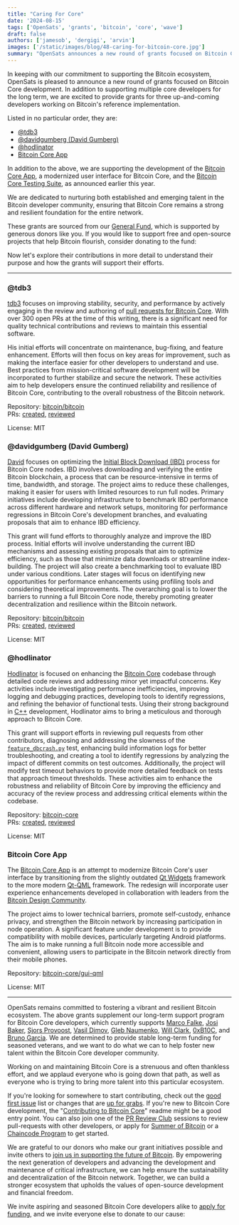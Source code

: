 ```yaml
---
title: "Caring For Core"
date: '2024-08-15'
tags: ['OpenSats', 'grants', 'bitcoin', 'core', 'wave']
draft: false
authors: ['jamesob', 'dergigi', 'arvin']
images: ['/static/images/blog/48-caring-for-bitcoin-core.jpg']
summary: "OpenSats announces a new round of grants focused on Bitcoin Core development."
---
```


In keeping with our commitment to supporting the Bitcoin ecosystem, OpenSats is
pleased to announce a new round of grants focused on Bitcoin Core development.
In addition to supporting multiple core developers for the long term, we are
excited to provide grants for three up-and-coming developers working on
Bitcoin's reference implementation.

Listed in no particular order, they are:

- [@tdb3](#tdb3)
- [@davidgumberg (David Gumberg)](#davidgumberg-david-gumberg)
- [@hodlinator](#hodlinator)
- [Bitcoin Core App](#bitcoin-core-app)

In addition to the above, we are supporting the development of the [Bitcoin Core
App](#bitcoin-core-app), a modernized user interface for Bitcoin Core, and the
[Bitcoin Core Testing
Suite](/blog/bitcoin-grants-feb-2024#bitcoin-core-testing-suite), as announced
earlier this year.

We are dedicated to nurturing both established and emerging talent in the
Bitcoin developer community, ensuring that Bitcoin Core remains a strong and
resilient foundation for the entire network.

These grants are sourced from our [General Fund](/funds/general), which is
supported by generous donors like you. If you would like to support free and
open-source projects that help Bitcoin flourish, consider donating to the fund:

<center>
    <DonateToGeneralFundButton/>
</center>

Now let's explore their contributions in more detail to understand their purpose
and how the grants will support their efforts.

---

### @tdb3

[tdb3](https://github.com/tdb3) focuses on improving stability, security, and
performance by actively engaging in the review and authoring of [pull requests
for Bitcoin Core](http://bitcoinacks.com/). With over 300 open PRs at the time
of this writing, there is a significant need for quality technical contributions
and reviews to maintain this essential software.

His initial efforts will concentrate on maintenance, bug-fixing, and feature
enhancement. Efforts will then focus on key areas for improvement, such as
making the interface easier for other developers to understand and use. Best
practices from mission-critical software development will be incorporated to
further stabilize and secure the network. These activities aim to help
developers ensure the continued reliability and resilience of Bitcoin Core,
contributing to the overall robustness of the Bitcoin network.

Repository: [bitcoin/bitcoin\
](https://github.com/bitcoin/bitcoin)PRs:
[created](https://bitcoinacks.com/?flt1_author_contains=tdb3),
[reviewed](https://bitcoinacks.com/?flt1_reviewer_contains=tdb3)

License: MIT

### @davidgumberg (David Gumberg)

[David](https://github.com/davidgumberg) focuses on optimizing the [Initial
Block Download
(IBD)](https://developer.bitcoin.org/devguide/p2p_network.html#initial-block-download)
process for Bitcoin Core nodes. IBD involves downloading and verifying the
entire Bitcoin blockchain, a process that can be resource-intensive in terms of
time, bandwidth, and storage. The project aims to reduce these challenges,
making it easier for users with limited resources to run full nodes. Primary
initiatives include developing infrastructure to benchmark IBD performance
across different hardware and network setups, monitoring for performance
regressions in Bitcoin Core's development branches, and evaluating proposals
that aim to enhance IBD efficiency.

This grant will fund efforts to thoroughly analyze and improve the IBD process.
Initial efforts will involve understanding the current IBD mechanisms and
assessing existing proposals that aim to optimize efficiency, such as those that
minimize data downloads or streamline index-building. The project will also
create a benchmarking tool to evaluate IBD under various conditions. Later
stages will focus on identifying new opportunities for performance enhancements
using profiling tools and considering theoretical improvements. The overarching
goal is to lower the barriers to running a full Bitcoin Core node, thereby
promoting greater decentralization and resilience within the Bitcoin network.

Repository: [bitcoin/bitcoin\
](https://github.com/bitcoin/bitcoin)PRs:
[created](https://bitcoinacks.com/?flt1_author_contains=davidgumberg),
[reviewed](https://bitcoinacks.com/?flt1_reviewer_contains=davidgumberg)

License: MIT

### @hodlinator

[Hodlinator](https://github.com/hodlinator) is focused on enhancing the [Bitcoin
Core](https://bitcoincore.org/) codebase through detailed code reviews and
addressing minor yet impactful concerns. Key activities include investigating
performance inefficiencies, improving logging and debugging practices,
developing tools to identify regressions, and refining the behavior of
functional tests. Using their strong background in
[C++](https://en.wikipedia.org/wiki/C%2B%2B) development, Hodlinator aims to
bring a meticulous and thorough approach to Bitcoin Core.

This grant will support efforts in reviewing pull requests from other
contributors, diagnosing and addressing the slowness of the
[`feature_dbcrash.py`](https://github.com/bitcoin/bitcoin/pull/29791) test,
enhancing build information logs for better troubleshooting, and creating a tool
to identify regressions by analyzing the impact of different commits on test
outcomes. Additionally, the project will modify test timeout behaviors to
provide more detailed feedback on tests that approach timeout thresholds. These
activities aim to enhance the robustness and reliability of Bitcoin Core by
improving the efficiency and accuracy of the review process and addressing
critical elements within the codebase.

Repository: [bitcoin-core\
](https://github.com/bitcoin-core)PRs:
[created](https://bitcoinacks.com/?flt1_author_contains=hodlinator),
[reviewed](https://bitcoinacks.com/?flt1_reviewer_contains=hodlinator)

License: MIT

### Bitcoin Core App

The [Bitcoin Core App](https://bitcoincore.app/) is an attempt to modernize
Bitcoin Core's user interface by transitioning from the slightly outdated [Qt
Widgets](https://doc.qt.io/qt-5/qtwidgets-index.html) framework to the more
modern [Qt-QML](https://doc.qt.io/qt-5/qtqml-index.html) framework. The redesign
will incorporate user experience enhancements developed in collaboration with
leaders from the [Bitcoin Design Community](https://bitcoin.design/).

The project aims to lower technical barriers, promote self-custody, enhance
privacy, and strengthen the Bitcoin network by increasing participation in node
operation. A significant feature under development is to provide compatibility
with mobile devices, particularly targeting Android platforms. The aim is to
make running a full Bitcoin node more accessible and convenient, allowing users
to participate in the Bitcoin network directly from their mobile phones.

Repository:
[bitcoin-core/gui-qml](https://github.com/bitcoin-core/gui-qml?tab=MIT-1-ov-file)

License: MIT

---

OpenSats remains committed to fostering a vibrant and resilient Bitcoin
ecosystem. The above grants supplement our long-term support program for Bitcoin
Core developers, which currently supports [Marco
Falke](/blog/announcing-lts-grant-program-to-support-bitcoin-core-contributors),
[Josi Baker](/blog/josi-baker-receives-opensats-lts-grant), [Sjors
Provoost](/blog/sjors-provoost-receives-opensats-lts-grant), [Vasil
Dimov](/blog/vasil-dimov-receives-lts-grant), [Gleb
Naumenko](/blog/gleb-naumenko-receives-lts-grant), [Will
Clark](/blog/will-clark-receives-lts-grant-for-bitcoin-core),
[0xB10C](/blog/furszy-receives-lts-grant-for-bitcoin-core), and [Bruno
Garcia](/blog/bruno-garcia-receives-lts-grant). We are determined to provide
stable long-term funding for seasoned veterans, and we want to do what we can to
help foster new talent within the Bitcoin Core developer community.

Working on and maintaining Bitcoin Core is a strenuous and often thankless
effort, and we applaud everyone who is going down that path, as well as everyone
who is trying to bring more talent into this particular ecosystem.

If you're looking for somewhere to start contributing, check out the [good first
issue](https://github.com/bitcoin/bitcoin/issues?q=sort%3Aupdated-desc+is%3Aopen+is%3Aissue+label%3A%22good+first+issue%22)
list or changes that are [up for
grabs](https://github.com/bitcoin/bitcoin/issues?utf8=%E2%9C%93&q=sort%3Aupdated-desc+label%3A%22Up+for+grabs%22).
If you're new to Bitcoin Core development, the "[Contributing to Bitcoin
Core](https://github.com/bitcoin/bitcoin/blob/master/CONTRIBUTING.md)" readme
might be a good entry point. You can also join one of the [PR Review
Club](https://bitcoincore.reviews/) sessions to review pull-requests with other
developers, or apply for [Summer of Bitcoin](/projects/summerofbitcoin) or a
[Chaincode Program](https://learning.chaincode.com/) to get started.

We are grateful to our donors who make our grant initiatives possible and invite
others to [join us in supporting the future of Bitcoin](/donate). By empowering
the next generation of developers and advancing the development and maintenance
of critical infrastructure, we can help ensure the sustainability and
decentralization of the Bitcoin network. Together, we can build a stronger
ecosystem that upholds the values of open-source development and financial
freedom.

We invite aspiring and seasoned Bitcoin Core developers alike to [apply for
funding](/apply), and we invite everyone else to donate to our cause:

<center>
    <DonateToGeneralFundButton/>
</center>
